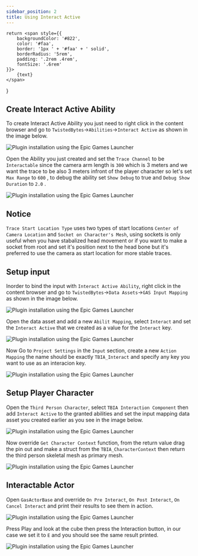 ```yaml
---
sidebar_position: 2
title: Using Interact Active
---
```

    return <span style={{
        backgroundColor: '#822',
        color: '#faa',
        border: '1px ' + '#faa' + ' solid',
        borderRadius: '5rem',
        padding: '.2rem .4rem',
        fontSize: '.6rem'
    }}>
        {text}
    </span>
}

## Create Interact Active Ability

To create Interact Active Ability you just need to right click in the 
content browser and go to `TwistedBytes`->`Abilities`->`Interact Active` 
as shown in the image below.

![Plugin installation using the Epic Games Launcher](_static/img/active/20_create_active.png)

Open the Ability you just created and set the `Trace Channel` to be `Interactable` <Step text="1"/> since the camera
 arm length is `300` which is 3 meters and we want the trace to be also 3 meters infront of the player character so 
 let's set `Max Range` to `600` <Step text="2"/>, to debug the ability set `Show Debug` to true and `Debug Show Duration` to `2.0` <Step text="3"/>.

![Plugin installation using the Epic Games Launcher](_static/img/active/21b_settings.png)

## Notice

`Trace Start Location Type` uses two types of start locations `Center of Camera Location` 
and `Socket on Character's Mesh`, using sockets is only useful when you have stabalized head movement
or if you want to make a socket from root and set it's position next to the head bone but it's 
preferred to use the camera as start location for more stable traces.

## Setup input

Inorder to bind the input with `Interact Active Ability`, right click in the 
content browser and go to `TwistedBytes`->`Data Assets`->`GAS Input Mapping` 
as shown in the image below.

![Plugin installation using the Epic Games Launcher](_static/img/active/22_input_mapping.png)

Open the data asset and add a new `Abilit Mapping`, select `Interact` <Step text="1"/> and set the 
`Interact Active` <Step text="2"/> that we created as a value for the `Interact` key.

![Plugin installation using the Epic Games Launcher](_static/img/active/23_input_interact.png)

Now Go to `Project Settings` in the `Input` section, create a new `Action Mapping` the name should be 
exactly `TBIA_Interact` and specify any key you want to use as an interacion key.

![Plugin installation using the Epic Games Launcher](_static/img/active/24_input_settings.png)

## Setup Player Character

Open the `Third Person Character`, select `TBIA Interaction Component` then add `Interact Active` 
to the granted abilities <Step text="1"/> and set the input mapping data asset you created earlier <Step text="2"/>
as you see in the image below.

![Plugin installation using the Epic Games Launcher](_static/img/active/25_character_active.png)

Now override `Get Character Context` function, from the return value drag the pin out and make a struct
from the `TBIA_CharacterContext` then return the third person skeletal mesh as primary mesh.

![Plugin installation using the Epic Games Launcher](_static/img/active/26_character_context.png)


## Interactable Actor

Open `GasActorBase` and override `On Pre Interact`, `On Post Interact`, `On Cancel Interact` 
and print their results to see them in action.

![Plugin installation using the Epic Games Launcher](_static/img/active/28_GasActorEvents.png)

Press Play and look at the cube then press the Interaction button, in our case we set it to `E` and you should
see the same result printed.

![Plugin installation using the Epic Games Launcher](_static/img/active/29_Events.png)

